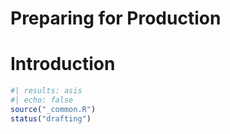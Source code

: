 # Preparing for Production {-}

# Introduction {#production-introduction .unnumbered}

```r
#| results: asis
#| echo: false
source("_common.R")
status("drafting")
```
